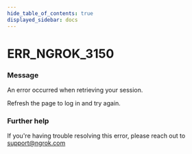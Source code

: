 ```yaml
---
hide_table_of_contents: true
displayed_sidebar: docs
---
```



# ERR_NGROK_3150

### Message

An error occurred when retrieving your session.

Refresh the page to log in and try again.

<ErrorDetails error="err_ngrok_3150" />

### Further help

If you're having trouble resolving this error, please reach out to [support@ngrok.com](mailto:support@ngrok.com?subject=Help%20with%20ERR_NGROK_3150)
